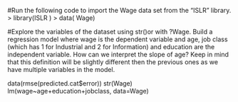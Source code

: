 #Run the following code to import the Wage data set from the "ISLR" library. 
> library(ISLR ) 
> data( Wage) 
 
#Explore the variables of the dataset using str()or with ?Wage. Build a regression model where wage is the dependent variable and age, job class (which has 1 for Industrial and 2 for Information) and education are the independent variable. How can we interpret the slope of age? Keep in mind that this definition will be slightly different then the previous ones as we have multiple variables in the model. 

data(rmse(predicted.cat$error))
str(Wage)
lm(wage~age+education+jobclass, data=Wage)